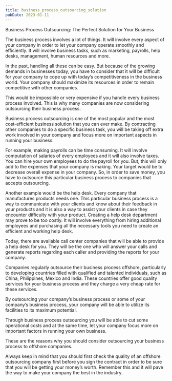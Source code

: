 ```yaml
---
title: business_process_outsourcing_solution
pubDate: 2023-01-11
---
```


Business Process Outsourcing: The Perfect Solution for Your Business


The business process involves a lot of things. It will involve every aspect of your company in order to let your company operate smoothly and efficiently. It will involve business tasks, such as marketing, payrolls, help desks, management, human resources and more.

In the past, handling all these can be easy. But because of the growing demands in businesses today, you have to consider that it will be difficult for your company to cope up with today’s competitiveness in the business world. Your company should maximize its resources in order to remain competitive with other companies.

This would be impossible or very expensive if you handle every business process involved. This is why many companies are now considering outsourcing their business process.

Business process outsourcing is one of the most popular and the most cost-efficient business solution that you can ever make. By contracting other companies to do a specific business task, you will be taking off extra work involved in your company and focus more on important aspects in running your business.

For example, making payrolls can be time consuming. It will involve computation of salaries of every employees and it will also involve taxes. You can hire your own employees to do the payroll for you. But, this will only add to the expenses that your company is making. Your target would be to decrease overall expense in your company. So, in order to save money, you have to outsource this particular business process to companies that accepts outsourcing.

Another example would be the help desk. Every company that manufactures products needs one. This particular business process is a way to communicate with your clients and know about their feedback in your products and it is also a way to assist your clients in case they encounter difficulty with your product. Creating a help desk department may prove to be too costly. It will involve everything from hiring additional employees and purchasing all the necessary tools you need to create an efficient and working help desk.

Today, there are available call center companies that will be able to provide a help desk for you. They will be the one who will answer your calls and generate reports regarding each caller and providing the reports for your company.

Companies regularly outsource their business process offshore, particularly to developing countries filled with qualified and talented individuals, such as China, Philippines, Mexico and India. These countries offer good quality services for your business process and they charge a very cheap rate for these services.

By outsourcing your company’s business process or some of your company’s business process, your company will be able to utilize its facilities to its maximum potential.

Through business process outsourcing you will be able to cut some operational costs and at the same time, let your company focus more on important factors in running your own business.

These are the reasons why you should consider outsourcing your business process to offshore companies.

Always keep in mind that you should first check the quality of an offshore outsourcing company first before you sign the contract in order to be sure that you will be getting your money’s worth. Remember this and it will pave the way to make your company the best in the industry.
